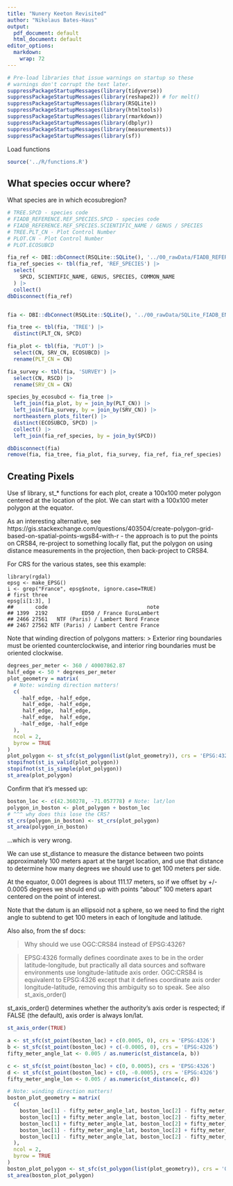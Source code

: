 ```yaml
---
title: "Nunery Keeton Revisited"
author: "Nikolaus Bates-Haus"
output:
  pdf_document: default
  html_document: default
editor_options:
  markdown:
    wrap: 72
---
```


```r
# Pre-load libraries that issue warnings on startup so these
# warnings don't corrupt the text later.
suppressPackageStartupMessages(library(tidyverse))
suppressPackageStartupMessages(library(reshape2)) # for melt()
suppressPackageStartupMessages(library(RSQLite))
suppressPackageStartupMessages(library(htmltools))
suppressPackageStartupMessages(library(rmarkdown))
suppressPackageStartupMessages(library(dbplyr))
suppressPackageStartupMessages(library(measurements))
suppressPackageStartupMessages(library(sf))
```

Load functions
```r
source('../R/functions.R')
```

## What species occur where?

What species are in which ecosubregion?

```r

# TREE.SPCD - species code
# FIADB_REFERENCE.REF_SPECIES.SPCD - species code
# FIADB_REFERENCE.REF_SPECIES.SCIENTIFIC_NAME / GENUS / SPECIES
# TREE.PLT_CN - Plot Control Number
# PLOT.CN - Plot Control Number
# PLOT.ECOSUBCD

fia_ref <- DBI::dbConnect(RSQLite::SQLite(), '../00_rawData/FIADB_REFERENCE.db')
fia_ref_species <- tbl(fia_ref, 'REF_SPECIES') |> 
  select(
    SPCD, SCIENTIFIC_NAME, GENUS, SPECIES, COMMON_NAME
  ) |> 
  collect()
dbDisconnect(fia_ref)


fia <- DBI::dbConnect(RSQLite::SQLite(), '../00_rawData/SQLite_FIADB_ENTIRE.db')

fia_tree <- tbl(fia, 'TREE') |> 
  distinct(PLT_CN, SPCD)

fia_plot <- tbl(fia, 'PLOT') |>
  select(CN, SRV_CN, ECOSUBCD) |>
  rename(PLT_CN = CN)

fia_survey <- tbl(fia, 'SURVEY') |>
  select(CN, RSCD) |>
  rename(SRV_CN = CN)

species_by_ecosubcd <- fia_tree |>
  left_join(fia_plot, by = join_by(PLT_CN)) |>
  left_join(fia_survey, by = join_by(SRV_CN)) |>
  northeastern_plots_filter() |>
  distinct(ECOSUBCD, SPCD) |>
  collect() |> 
  left_join(fia_ref_species, by = join_by(SPCD))

dbDisconnect(fia)
remove(fia, fia_tree, fia_plot, fia_survey, fia_ref, fia_ref_species)
```

## Creating Pixels

Use sf library, st_* functions
for each plot, create a 100x100 meter polygon centered at the location of the plot.
We can start with a 100x100 meter polygon at the equator.

As an interesting alternative, see https://gis.stackexchange.com/questions/403504/create-polygon-grid-based-on-spatial-points-wgs84-with-r -
the approach is to put the points on CRS84, re-project to something locally flat,
put the polygon on using distance measurements in the projection, then back-project
to CRS84.

For CRS for the various states, see this example:
```
library(rgdal)
epsg <- make_EPSG()
i <- grep("France", epsg$note, ignore.case=TRUE)
# first three
epsg[i[1:3], ]
##       code                                note
## 1399  2192           ED50 / France EuroLambert
## 2466 27561   NTF (Paris) / Lambert Nord France
## 2467 27562 NTF (Paris) / Lambert Centre France
```

Note that winding direction of polygons matters:
> Exterior ring boundaries must be oriented counterclockwise, and interior ring boundaries must be oriented clockwise.

```r
degrees_per_meter <- 360 / 40007862.87
half_edge <- 50 * degrees_per_meter
plot_geometry = matrix(
  # Note: winding direction matters!
  c(
    -half_edge, -half_edge,
     half_edge, -half_edge,
     half_edge,  half_edge,
    -half_edge,  half_edge,
    -half_edge, -half_edge
  ),
  ncol = 2,
  byrow = TRUE
)
plot_polygon <- st_sfc(st_polygon(list(plot_geometry)), crs = 'EPSG:4326')
stopifnot(st_is_valid(plot_polygon))
stopifnot(st_is_simple(plot_polygon))
st_area(plot_polygon)
```

Confirm that it's messed up:
```r
boston_loc <- c(42.360278, -71.057778) # Note: lat/lon
polygon_in_boston <- plot_polygon + boston_loc
# ^^^ why does this lose the CRS?
st_crs(polygon_in_boston) <- st_crs(plot_polygon)
st_area(polygon_in_boston)
```

...which is very wrong.

We can use st_distance to measure the distance between two points approximately
100 meters apart at the target location, and use that distance to determine
how many degrees we should use to get 100 meters per side.

At the equator, 0.001 degrees is about 111.17 meters, so if we offset by
+/- 0.0005 degrees we should end up with points "about" 100 meters apart
centered on the point of interest.

Note that the datum is an ellipsoid not a sphere, so we need to find the right
angle to subtend to get 100 meters in each of longitude and latitude.

Also also, from the sf docs:

> Why should we use OGC:CRS84 instead of EPSG:4326?

> EPSG:4326 formally defines coordinate axes to be in the order latitude-longitude, but practically all data sources and software environments use longitude-latitude axis order. OGC:CRS84 is equivalent to EPSG:4326 except that it defines coordinate axis order longitude-latitude, removing this ambiguity so to speak. See also st_axis_order()

st_axis_order() determines whether the authority's axis order is respected; if
FALSE (the default), axis order is always lon/lat.

```r
st_axis_order(TRUE)

a <- st_sfc(st_point(boston_loc) + c(0.0005, 0), crs = 'EPSG:4326')
b <- st_sfc(st_point(boston_loc) + c(-0.0005, 0), crs = 'EPSG:4326')
fifty_meter_angle_lat <- 0.005 / as.numeric(st_distance(a, b))

c <- st_sfc(st_point(boston_loc) + c(0, 0.0005), crs = 'EPSG:4326')
d <- st_sfc(st_point(boston_loc) + c(0, -0.0005), crs = 'EPSG:4326')
fifty_meter_angle_lon <- 0.005 / as.numeric(st_distance(c, d))

# Note: winding direction matters!
boston_plot_geometry = matrix(
  c(
    boston_loc[1] - fifty_meter_angle_lat, boston_loc[2] - fifty_meter_angle_lon,
    boston_loc[1] + fifty_meter_angle_lat, boston_loc[2] - fifty_meter_angle_lon,
    boston_loc[1] + fifty_meter_angle_lat, boston_loc[2] + fifty_meter_angle_lon,
    boston_loc[1] - fifty_meter_angle_lat, boston_loc[2] + fifty_meter_angle_lon,
    boston_loc[1] - fifty_meter_angle_lat, boston_loc[2] - fifty_meter_angle_lon
  ),
  ncol = 2,
  byrow = TRUE
)
boston_plot_polygon <- st_sfc(st_polygon(list(plot_geometry)), crs = 'OGC:CRS84')
st_area(boston_plot_polygon)
```
